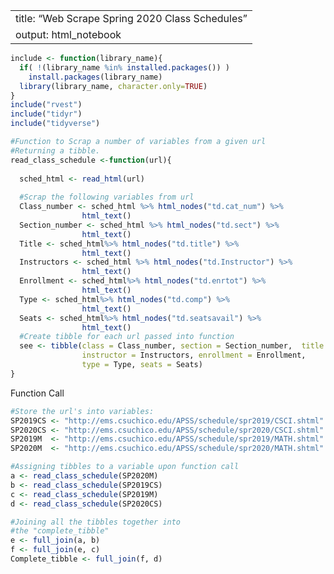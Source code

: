 
---
title: "Web Scrape Spring 2020 Class Schedules"
output: html_notebook
---

```r
include <- function(library_name){
  if( !(library_name %in% installed.packages()) )
    install.packages(library_name) 
  library(library_name, character.only=TRUE)
}
include("rvest")
include("tidyr")
include("tidyverse")

#Function to Scrap a number of variables from a given url
#Returning a tibble.
read_class_schedule <-function(url){
  
  sched_html <- read_html(url)
  
  #Scrap the following variables from url  
  Class_number <- sched_html %>% html_nodes("td.cat_num") %>%
                html_text()
  Section_number <- sched_html %>% html_nodes("td.sect") %>%
                html_text()
  Title <- sched_html%>% html_nodes("td.title") %>% 
                html_text()
  Instructors <- sched_html %>% html_nodes("td.Instructor") %>%
                html_text()
  Enrollment <- sched_html%>% html_nodes("td.enrtot") %>% 
                html_text()
  Type <- sched_html%>% html_nodes("td.comp") %>% 
                html_text()
  Seats <- sched_html%>% html_nodes("td.seatsavail") %>% 
                html_text()
  #Create tibble for each url passed into function
  see <- tibble(class = Class_number, section = Section_number,  title = Title, 
                instructor = Instructors, enrollment = Enrollment, 
                type = Type, seats = Seats)
}

```

Function Call

```r
#Store the url's into variables: 
SP2019CS <- "http://ems.csuchico.edu/APSS/schedule/spr2019/CSCI.shtml"
SP2020CS <- "http://ems.csuchico.edu/APSS/schedule/spr2020/CSCI.shtml"
SP2019M  <- "http://ems.csuchico.edu/APSS/schedule/spr2019/MATH.shtml"
SP2020M  <- "http://ems.csuchico.edu/APSS/schedule/spr2020/MATH.shtml"

#Assigning tibbles to a variable upon function call
a <- read_class_schedule(SP2020M)
b <- read_class_schedule(SP2019CS)
c <- read_class_schedule(SP2019M)
d <- read_class_schedule(SP2020CS)

#Joining all the tibbles together into 
#the "complete_tibble"
e <- full_join(a, b)
f <- full_join(e, c)
Complete_tibble <- full_join(f, d)

```